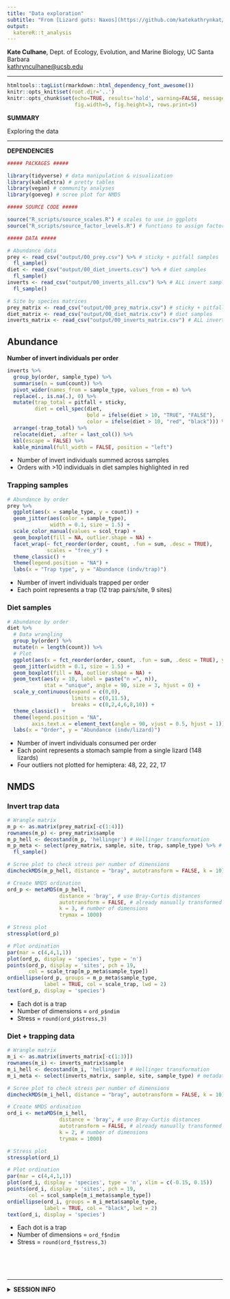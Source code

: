 ```yaml
---
title: "Data exploration"
subtitle: "From [Lizard guts: Naxos](https://github.com/katekathrynkat/lizard-guts-naxos)"
output:
  katereR::t_analysis
---
```


**Kate Culhane**, Dept. of Ecology, Evolution, and Marine Biology, UC Santa Barbara  
[kathrynculhane@ucsb.edu](kathrynculhane@ucsb.edu)
[<i class="fa fa-github"></i>](https://github.com/katekathrynkat/)
[<i class="fa fa-twitter"></i>](https://twitter.com/katekathrynkat/)

***

```r
htmltools::tagList(rmarkdown::html_dependency_font_awesome())
knitr::opts_knit$set(root.dir='..')
knitr::opts_chunk$set(echo=TRUE, results='hold', warning=FALSE, message=FALSE,
                      fig.width=5, fig.height=3, rows.print=5)
```

<div class = "summary">

**SUMMARY**

Exploring the data

</div>

***

**DEPENDENCIES**

```r

##### PACKAGES #####

library(tidyverse) # data manipulation & visualization
library(kableExtra) # pretty tables
library(vegan) # community analyses
library(goeveg) # scree plot for NMDS

##### SOURCE CODE #####

source("R_scripts/source_scales.R") # scales to use in ggplots
source("R_scripts/source_factor_levels.R") # functions to assign factor levels

##### DATA #####

# Abundance data
prey <- read_csv("output/00_prey.csv") %>% # sticky + pitfall samples
  fl_sample()
diet <- read_csv("output/00_diet_inverts.csv") %>% # diet samples
  fl_sample()
inverts <- read_csv("output/00_inverts_all.csv") %>% # ALL invert samples
  fl_sample()

# Site by species matrices
prey_matrix <- read_csv("output/00_prey_matrix.csv") # sticky + pitfall samples
diet_matrix <- read_csv("output/00_diet_matrix.csv") # diet samples
inverts_matrix <- read_csv("output/00_inverts_matrix.csv") # ALL invert samples

```

## Abundance

**Number of invert individuals per order**

```r

inverts %>% 
  group_by(order, sample_type) %>% 
  summarise(n = sum(count)) %>% 
  pivot_wider(names_from = sample_type, values_from = n) %>% 
  replace(., is.na(.), 0) %>% 
  mutate(trap_total = pitfall + sticky,
         diet = cell_spec(diet,
                          bold = ifelse(diet > 10, "TRUE", "FALSE"),
                          color = ifelse(diet > 10, "red", "black"))) %>% 
  arrange(-trap_total) %>% 
  relocate(diet, .after = last_col()) %>% 
  kbl(escape = FALSE) %>% 
  kable_minimal(full_width = FALSE, position = "left")


```

- Number of invert individuals summed across samples
- Orders with >10 individuals in diet samples highlighted in red

### Trapping samples

```r

# Abundance by order
prey %>% 
  ggplot(aes(x = sample_type, y = count)) +
  geom_jitter(aes(color = sample_type),
              width = 0.1, size = 1.5) +
  scale_color_manual(values = scol_trap) +
  geom_boxplot(fill = NA, outlier.shape = NA) +
  facet_wrap(~ fct_reorder(order, count, .fun = sum, .desc = TRUE),
             scales = "free_y") +
  theme_classic() +
  theme(legend.position = "NA") +
  labs(x = "Trap type", y = "Abundance (indv/trap)")

```

- Number of invert individuals trapped per order
- Each point represents a trap (12 trap pairs/site, 9 sites)

### Diet samples

```r

# Abundance by order
diet %>% 
  # Data wrangling
  group_by(order) %>% 
  mutate(n = length(count)) %>% 
  # Plot
  ggplot(aes(x = fct_reorder(order, count, .fun = sum, .desc = TRUE), y = count)) +
  geom_jitter(width = 0.1, size = 1.5) +
  geom_boxplot(fill = NA, outlier.shape = NA) +
  geom_text(aes(y = 10, label = paste("n =", n)),
            stat = "unique", angle = 90, size = 3, hjust = 0) +
  scale_y_continuous(expand = c(0,0),
                     limits = c(0,11.5),
                     breaks = c(0,2,4,6,8,10)) +
  theme_classic() +
  theme(legend.position = "NA",
        axis.text.x = element_text(angle = 90, vjust = 0.5, hjust = 1)) +
  labs(x = "Order", y = "Abundance (indv/lizard)")

```

- Number of invert individuals consumed per order
- Each point represents a stomach sample from a single lizard (148 lizards)
- Four outliers not plotted for hemiptera: 48, 22, 22, 17

## NMDS

### Invert trap data 

```r

# Wrangle matrix
m_p <- as.matrix(prey_matrix[-c(1:4)])
rownames(m_p) <- prey_matrix$sample
m_p_hell <- decostand(m_p, 'hellinger') # Hellinger transformation
m_p_meta <- select(prey_matrix, sample, site, trap, sample_type) %>% # metadata
  fl_sample()

# Scree plot to check stress per number of dimensions
dimcheckMDS(m_p_hell, distance = "bray", autotransform = FALSE, k = 10)

```

```r

# Create NMDS ordination
ord_p <- metaMDS(m_p_hell,
                 distance = 'bray', # use Bray-Curtis distances
                 autotransform = FALSE, # already manually transformed the matrix
                 k = 3, # number of dimensions
                 trymax = 1000)

# Stress plot
stressplot(ord_p)

```

```r

# Plot ordination
par(mar = c(4,4,1,1))
plot(ord_p, display = 'species', type = 'n')
points(ord_p, display = 'sites', pch = 19,
       col = scale_trap[m_p_meta$sample_type])
ordiellipse(ord_p, groups = m_p_meta$sample_type,
            label = TRUE, col = scale_trap, lwd = 2)
text(ord_p, display = 'species')

```

- Each dot is a trap
- Number of dimensions = `ord_p$ndim`
- Stress = `round(ord_p$stress,3)`

### Diet + trapping data

```r

# Wrangle matrix
m_i <- as.matrix(inverts_matrix[-c(1:3)])
rownames(m_i) <- inverts_matrix$sample
m_i_hell <- decostand(m_i, 'hellinger') # Hellinger transformation
m_i_meta <- select(inverts_matrix, sample, site, sample_type) # metadata

# Scree plot to check stress per number of dimensions
dimcheckMDS(m_i_hell, distance = "bray", autotransform = FALSE, k = 10)

```

```r

# Create NMDS ordination
ord_i <- metaMDS(m_i_hell,
                 distance = 'bray', # use Bray-Curtis distances
                 autotransform = FALSE, # already manually transformed the matrix
                 k = 2, # number of dimensions
                 trymax = 1000)

# Stress plot
stressplot(ord_i)

```

```r

# Plot ordination
par(mar = c(4,4,1,1))
plot(ord_i, display = 'species', type = 'n', xlim = c(-0.15, 0.15))
points(ord_i, display = 'sites', pch = 19,
       col = scol_sample[m_i_meta$sample_type])
ordiellipse(ord_i, groups = m_i_meta$sample_type,
            label = TRUE, col = "black", lwd = 2)
text(ord_i, display = 'species')

```

- Each dot is a trap
- Number of dimensions = `ord_f$ndim`
- Stress = `round(ord_f$stress,3)`

<br>
<br>
<br>

***

<details><summary>**SESSION INFO**</summary>
```r
devtools::session_info()
```
</details>
